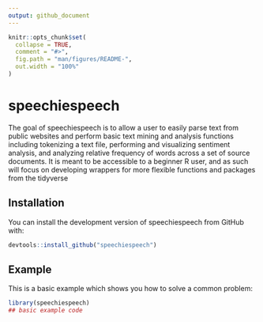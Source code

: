 ```yaml
---
output: github_document
---
```


<!-- README.md is generated from README.Rmd. Please edit that file -->

```r
knitr::opts_chunk$set(
  collapse = TRUE,
  comment = "#>",
  fig.path = "man/figures/README-",
  out.width = "100%"
)
```

# speechiespeech

<!-- badges: start -->
<!-- badges: end -->

The goal of speechiespeech is to allow a user to easily parse text from public
websites and perform basic text mining and analysis functions including
tokenizing a text file, performing and visualizing sentiment analysis, and
analyzing relative frequency of words across a set of source documents. It is
meant to be accessible to a beginner R user, and as such will focus on
developing wrappers for more flexible functions and packages from the
tidyverse

## Installation

You can install the development version of speechiespeech from GitHub with:

``` r
devtools::install_github("speechiespeech")
```

## Example

This is a basic example which shows you how to solve a common problem:

```r
library(speechiespeech)
## basic example code
```


